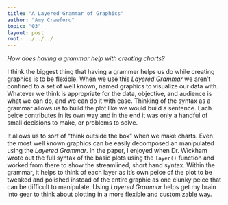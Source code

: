 ```yaml
---
title: "A Layered Grammar of Graphics"
author: "Amy Crawford"
topic: "03"
layout: post
root: ../../../
---
```


*How does having a grammar help with creating charts?*

I think the biggest thing that having a grammer helps us do while creating graphics is to be flexible. When we use this *Layered Grammar* we aren't confined to a set of well known, named graphics to visualize our data with. Whatever we think is appropriate for the data, objective, and audience is what we can do, and we can do it with ease. Thinking of the syntax as a grammar allows us to build the plot like we would build a sentence. Each peice contributes in its own way and in the end it was only a handful of small decisions to make, or problems to solve.

It allows us to sort of "think outside the box" when we make charts. Even the most well known graphics can be easily decomposed an manipulated using the *Layered Grammar*. In the paper, I enjoyed when Dr. Wickham wrote out the full syntax of the basic plots using the `layer()` function and worked from there to show the streamlined, short hand syntax. Within the grammar, it helps to think of each layer as it's own peice of the plot to be tweaked and polished instead of the entire graphic as one clunky peice that can be difficult to manipulate. Using *Layered Grammar* helps get my brain into gear to think about plotting in a more flexible and customizable way. 
